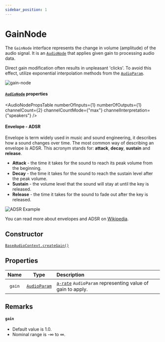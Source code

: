 ```yaml
---
sidebar_position: 1
---
```



# GainNode

The `GainNode` interface represents the change in volume (amplitude) of the audio signal.
It is an [`AudioNode`](/core/audio-node) that applies given gain to processing audio data.

Direct gain modification often results in unpleasant 'clicks'. To avoid this effect, utilize exponential interpolation methods from the [`AudioParam`](/core/audio-param).

![gain-node](/img/gain-node.png)

#### [`AudioNode`](/core/audio-node#read-only-properties) properties

<AudioNodePropsTable numberOfInputs={1} numberOfOutputs={1} channelCount={2} channelCountMode={"max"} channelInterpretation={"speakers"} />

#### Envelope - ADSR

Envelope is term widely used in music and sound engineering, it describes how a sound changes over time.
The most common way of describing an envelope is ADSR. This acronym stands for: **attack**, **decay**, **sustain** and **release**.

- **Attack** - the time it takes for the sound to reach its peak volume from the beginning.
- **Decay** - the time it takes for the sound to reach the sustain level after the peak volume.
- **Sustain** - the volume level that the sound will stay at until the key is released.
- **Release** - the time it takes for the sound to fade out after the key is released.

![ADSR Example](/img/ADSR.svg)

You can read more about envelopes and ADSR on [Wikipedia](<https://en.wikipedia.org/wiki/Envelope_(music)>).

## Constructor

[`BaseAudioContext.createGain()`](/core/base-audio-context#creategain)

## Properties

| Name | Type | Description | |
| :----: | :----: | :-------- | :-: |
| `gain` | [`AudioParam`](/core/audio-param) | [`a-rate`](/core/audio-param#a-rate-vs-k-rate) `AudioParam` representing value of gain to apply. | <ReadOnly />

## Remarks

#### `gain`
- Default value is 1.0.
- Nominal range is -∞ to ∞.
